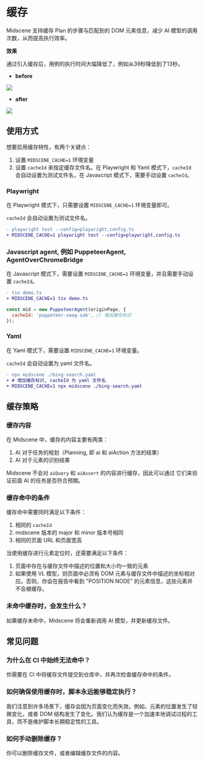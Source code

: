 # 缓存

Midscene 支持缓存 Plan 的步骤与匹配到的 DOM 元素信息，减少 AI 模型的调用次数，从而提高执行效率。

**效果**

通过引入缓存后，用例的执行时间大幅降低了，例如从39秒降低到了13秒。

* **before**

![](/cache/no-cache-time.png)

* **after**

![](/cache/use-cache-time.png)

## 使用方式

想要启用缓存特性，有两个关键点：

1. 设置 `MIDSCENE_CACHE=1` 环境变量
2. 设置 `cacheId` 来指定缓存文件名。在 Playwright 和 Yaml 模式下，`cacheId` 会自动设置为测试文件名，在 Javascript 模式下，需要手动设置 `cacheId`。

### Playwright

在 Playwright 模式下，只需要设置 `MIDSCENE_CACHE=1` 环境变量即可。

`cacheId` 会自动设置为测试文件名。

```diff
- playwright test --config=playwright.config.ts
+ MIDSCENE_CACHE=1 playwright test --config=playwright.config.ts
```

### Javascript agent, 例如 PuppeteerAgent, AgentOverChromeBridge

在 Javascript 模式下，需要设置 `MIDSCENE_CACHE=1` 环境变量，并且需要手动设置 `cacheId`。

```diff
- tsx demo.ts 
+ MIDSCENE_CACHE=1 tsx demo.ts
```

```javascript
const mid = new PuppeteerAgent(originPage, {
  cacheId: 'puppeteer-swag-sab', // 增加缓存标识
});
```

### Yaml

在 Yaml 模式下，需要设置 `MIDSCENE_CACHE=1` 环境变量。

`cacheId` 会自动设置为 yaml 文件名。

```diff
- npx midscene ./bing-search.yaml
+ # 增加缓存标识, cacheId 为 yaml 文件名
+ MIDSCENE_CACHE=1 npx midscene ./bing-search.yaml
```

## 缓存策略

### 缓存内容

在 Midscene 中，缓存的内容主要有两类：

1. AI 对于任务的规划（Planning, 即 ai 和 aiAction 方法的结果）
2. AI 对于元素的识别结果

Midscene 不会对 `aiQuery` 和 `aiAssert` 的内容进行缓存，因此可以通过 它们来验证前面 AI 的任务是否符合预期。

### 缓存命中的条件

缓存命中需要同时满足以下条件：

1. 相同的 `cacheId`
2. midscene 版本的 major 和 minor 版本号相同
3. 相同的页面 URL 和页面宽高

当使用缓存进行元素定位时，还需要满足以下条件：

1. 页面中存在与缓存文件中描述的位置和大小均一致的元素
2. 如果使用 VL 模型，则页面中必须有 DOM 元素与缓存文件中描述的坐标相对应。否则，你会在报告中看到 "POSITION NODE" 的元素信息，这些元素并不会被缓存。

### 未命中缓存时，会发生什么？

如果缓存未命中，Midscene 将会重新调用 AI 模型，并更新缓存文件。

## 常见问题

### 为什么在 CI 中始终无法命中？

你需要在 CI 中将缓存文件提交到仓库中，并再次检查缓存命中的条件。

### 如何确保使用缓存时，脚本永远能够稳定执行？

我们注意到许多场景下，缓存会因为页面变化而失效。例如，元素的位置发生了轻微变化，或者 DOM 结构发生了变化。我们认为缓存是一个加速本地调试过程的工具，而不是维护脚本长期稳定性的工具。

### 如何手动删除缓存？

你可以删除缓存文件，或者编辑缓存文件的内容。
